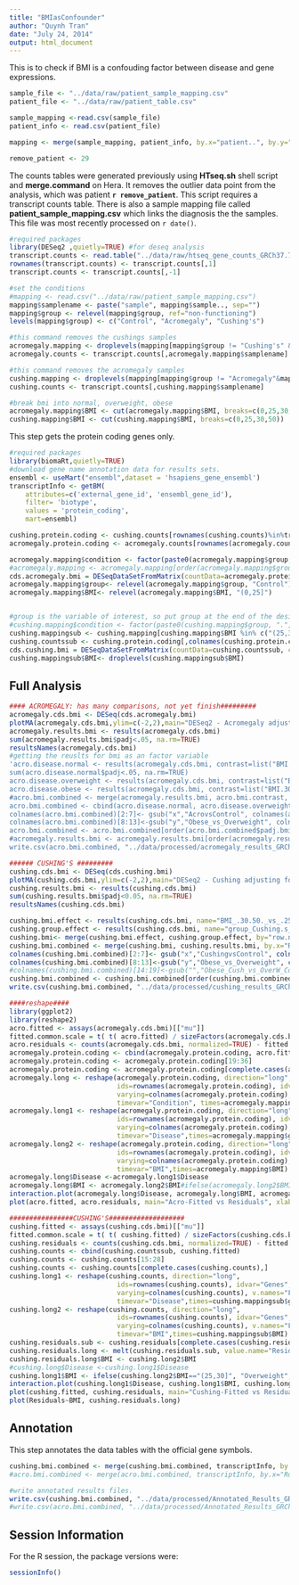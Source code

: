 ```yaml
---
title: "BMIasConfounder"
author: "Quynh Tran"
date: "July 24, 2014"
output: html_document
---
```


This is to check if BMI is a confouding factor between disease and gene expressions.

```r
sample_file <- "../data/raw/patient_sample_mapping.csv"
patient_file <- "../data/raw/patient_table.csv"

sample_mapping <-read.csv(sample_file)
patient_info <- read.csv(patient_file)

mapping <- merge(sample_mapping, patient_info, by.x="patient..", by.y="id")
```

```r
remove_patient <- 29
```

The counts tables were generated previously using  **HTseq.sh** shell script and **merge.command** on Hera.  It removes the outlier data point from the analysis, which was patient **`r remove_patient`**.
This script requires a transcript counts table.  There is also a sample mapping file called **patient_sample_mapping.csv** which links the diagnosis the the samples.  This file was most recently processed on ```r date()```.

```r
#required packages
library(DESeq2 ,quietly=TRUE) #for deseq analysis
transcript.counts <- read.table("../data/raw/htseq_gene_counts_GRCh37.74.txt", header=TRUE)
rownames(transcript.counts) <- transcript.counts[,1]
transcript.counts <- transcript.counts[,-1]

#set the conditions
#mapping <- read.csv("../data/raw/patient_sample_mapping.csv")
mapping$samplename <- paste("sample", mapping$sample.., sep="")
mapping$group <- relevel(mapping$group, ref="non-functioning")
levels(mapping$group) <- c("Control", "Acromegaly", "Cushing's")

#this command removes the cushings samples
acromegaly.mapping <- droplevels(mapping[mapping$group != "Cushing's" & mapping$patient!=remove_patient,])
acromegaly.counts <- transcript.counts[,acromegaly.mapping$samplename]

#this command removes the acromegaly samples
cushing.mapping <- droplevels(mapping[mapping$group != "Acromegaly"&mapping$samplename %in% colnames(transcript.counts),])
cushing.counts <- transcript.counts[,cushing.mapping$samplename]

#break bmi into normal, overweight, obese
acromegaly.mapping$BMI <- cut(acromegaly.mapping$BMI, breaks=c(0,25,30,50))
cushing.mapping$BMI <- cut(cushing.mapping$BMI, breaks=c(0,25,30,50))

```

This step gets the protein coding genes only.

```r
#required packages
library(biomaRt,quietly=TRUE)
#download gene name annotation data for results sets.
ensembl <- useMart("ensembl",dataset = 'hsapiens_gene_ensembl')
transcriptInfo <- getBM(
    attributes=c('external_gene_id', 'ensembl_gene_id'), 
    filter= 'biotype',
    values = 'protein_coding',
    mart=ensembl)

cushing.protein.coding <- cushing.counts[rownames(cushing.counts)%in%transcriptInfo$ensembl_gene_id,]
acromegaly.protein.coding <- acromegaly.counts[rownames(acromegaly.counts)%in%transcriptInfo$ensembl_gene_id,]


```

```r
acromegaly.mapping$condition <- factor(paste0(acromegaly.mapping$group, ".",acromegaly.mapping$BMI))
#acromegaly.mapping <- acromegaly.mapping[order(acromegaly.mapping$group),]
cds.acromegaly.bmi = DESeqDataSetFromMatrix(countData=acromegaly.protein.coding, colData=acromegaly.mapping, design=~BMI + group + BMI:group)
acromegaly.mapping$group<- relevel(acromegaly.mapping$group, "Control")
acromegaly.mapping$BMI<- relevel(acromegaly.mapping$BMI, "(0,25]")


#group is the variable of interest, so put group at the end of the design formula
#cushing.mapping$condition <- factor(paste0(cushing.mapping$group, ".",cushing.mapping$BMI))
cushing.mappingsub <- cushing.mapping[cushing.mapping$BMI %in% c("(25,30]","(30,50]"),]
cushing.countssub <- cushing.protein.coding[,colnames(cushing.protein.coding) %in% cushing.mappingsub$samplename]
cds.cushing.bmi = DESeqDataSetFromMatrix(countData=cushing.countssub, colData=cushing.mappingsub, design=~BMI+group+BMI:group)
cushing.mappingsub$BMI<- droplevels(cushing.mappingsub$BMI)

```
Full Analysis
--------------

```r
#### ACROMEGALY: has many comparisons, not yet finish#########
acromegaly.cds.bmi <- DESeq(cds.acromegaly.bmi)
plotMA(acromegaly.cds.bmi,ylim=c(-2,2),main="DESeq2 - Acromegaly adjusting for BMI")
acromegaly.results.bmi <- results(acromegaly.cds.bmi)
sum(acromegaly.results.bmi$padj<.05, na.rm=TRUE)
resultsNames(acromegaly.cds.bmi)
#getting the reuslts for bmi as an factor variable
'acro.disease.normal <- results(acromegaly.cds.bmi, contrast=list("BMI.30.50..groupAcromegaly", "BMI.0.25..groupAcromegaly"))
sum(acro.disease.normal$padj<.05, na.rm=TRUE)
acro.disease.overweight <- results(acromegaly.cds.bmi, contrast=list("BMI.25.30..groupAcromegaly", "BMI.25.30..groupControl"))
acro.disease.obese <- results(acromegaly.cds.bmi, contrast=list("BMI.30.50..groupAcromegaly", "BMI.30.50..groupControl"))
#acro.bmi.combined <- merge(acromegaly.results.bmi, acro.bmi.contrast, by.x="row.names", by.y="row.names")
acro.bmi.combined <- cbind(acro.disease.normal, acro.disease.overweight)
colnames(acro.bmi.combined)[2:7]<- gsub("x","AcrovsControl", colnames(acro.bmi.combined)[2:7])
colnames(acro.bmi.combined)[8:13]<-gsub("y","Obese_vs_Overweight", colnames(acro.bmi.combined[8:13]))
acro.bmi.combined <- acro.bmi.combined[order(acro.bmi.combined$padj.bmi, na.last=TRUE),]
#acromegaly.results.bmi <- acromegaly.results.bmi[order(acromegaly.results.bmi$padj, na.last=TRUE),]
write.csv(acro.bmi.combined, "../data/processed/acromegaly_results_GRCh37.74-adjusting_bmi.csv")'

###### CUSHING'S #########
cushing.cds.bmi <- DESeq(cds.cushing.bmi)
plotMA(cushing.cds.bmi,ylim=c(-2,2),main="DESeq2 - Cushing adjusting for BMI")
cushing.results.bmi <- results(cushing.cds.bmi)
sum(cushing.results.bmi$padj<0.05, na.rm=TRUE)
resultsNames(cushing.cds.bmi)

cushing.bmi.effect <- results(cushing.cds.bmi, name="BMI_.30.50._vs_.25.30.")
cushing.group.effect <- results(cushing.cds.bmi, name="group_Cushing.s_vs_Control")
cushing.bmi<- merge(cushing.bmi.effect, cushing.group.effect, by="row.names", all.x=TRUE, all.y=TRUE)
cushing.bmi.combined <- merge(cushing.bmi, cushing.results.bmi, by.x="Row.names", by.y="row.names")
colnames(cushing.bmi.combined)[2:7]<- gsub("x","CushingvsControl", colnames(cushing.bmi.combined)[2:7])
colnames(cushing.bmi.combined)[8:13]<-gsub("y","Obese_vs_Overweight", colnames(cushing.bmi.combined[8:13]))
#colnames(cushing.bmi.combined)[14:19]<-gsub("","Obese_Cush_vs_OverW_Con", colnames(cushing.bmi.combined[14:19]))
cushing.bmi.combined <- cushing.bmi.combined[order(cushing.bmi.combined$padj, na.last=TRUE),]
write.csv(cushing.bmi.combined, "../data/processed/cushing_results_GRCh37.74-adjusting_bmi.csv")
```

```r
####reshape####
library(ggplot2)
library(reshape2)
acro.fitted <- assays(acromegaly.cds.bmi)[["mu"]]
fitted.common.scale = t( t( acro.fitted) / sizeFactors(acromegaly.cds.bmi) )
acro.residuals <- counts(acromegaly.cds.bmi, normalized=TRUE) - fitted.common.scale
acromegaly.protein.coding <- cbind(acromegaly.protein.coding, acro.fitted)
acromegaly.protein.coding <- acromegaly.protein.coding[19:36]
acromegaly.protein.coding <- acromegaly.protein.coding[complete.cases(acromegaly.protein.coding),]
acromegaly.long <- reshape(acromegaly.protein.coding, direction="long", 
                           ids=rownames(acromegaly.protein.coding), idvar="Genes",
                           varying=colnames(acromegaly.protein.coding), v.names="Fitted_Values",
                           timevar="Condition", times=acromegaly.mapping$condition)
acromegaly.long1 <- reshape(acromegaly.protein.coding, direction="long", 
                           ids=rownames(acromegaly.protein.coding), idvar="Genes",
                           varying=colnames(acromegaly.protein.coding), v.names="Fitted_Values",
                           timevar="Disease",times=acromegaly.mapping$group)
acromegaly.long2 <- reshape(acromegaly.protein.coding, direction="long", 
                           ids=rownames(acromegaly.protein.coding), idvar="Genes",
                           varying=colnames(acromegaly.protein.coding), v.names="Fitted_Values",
                           timevar="BMI",times=acromegaly.mapping$BMI)
acromegaly.long$Disease <-acromegaly.long1$Disease
acromegaly.long$BMI <- acromegaly.long2$BMI#ifelse(acromegaly.long2$BMI=="(0,25]", "Normal", ifelse(acromegaly.long$BMI=="(25,30]", "Overweight", "Obsese"))
interaction.plot(acromegaly.long$Disease, acromegaly.long$BMI, acromegaly.long$Fitted_Values, main="Acro-InteractionPlot")
plot(acro.fitted, acro.residuals, main="Acro-Fitted vs Residuals", xlab="Fitted", ylab="Residuals", pch=19)

################CUSHING'S###################
cushing.fitted <- assays(cushing.cds.bmi)[["mu"]]
fitted.common.scale = t( t( cushing.fitted) / sizeFactors(cushing.cds.bmi) )
cushing.residuals <- counts(cushing.cds.bmi, normalized=TRUE) - fitted.common.scale
cushing.counts <- cbind(cushing.countssub, cushing.fitted)
cushing.counts <- cushing.counts[15:28]
cushing.counts <- cushing.counts[complete.cases(cushing.counts),]
cushing.long1 <- reshape(cushing.counts, direction="long", 
                           ids=rownames(cushing.counts), idvar="Genes",
                           varying=colnames(cushing.counts), v.names="Fitted_Values",
                           timevar="Disease",times=cushing.mappingsub$group)
cushing.long2 <- reshape(cushing.counts, direction="long", 
                           ids=rownames(cushing.counts), idvar="Genes",
                           varying=colnames(cushing.counts), v.names="Fitted_Values",
                           timevar="BMI",times=cushing.mappingsub$BMI)
cushing.residuals.sub <- cushing.residuals[complete.cases(cushing.residuals),]
cushing.residuals.long <- melt(cushing.residuals.sub, value.name="Residuals", variable.name=cushing.mappingsub$samplename, id.vars="row.names")
cushing.residuals.long$BMI <- cushing.long2$BMI
#cushing.long$Disease <-cushing.long1$Disease
cushing.long1$BMI <- ifelse(cushing.long2$BMI=="(25,30]", "Overweight", "Obsese")
interaction.plot(cushing.long1$Disease, cushing.long1$BMI, cushing.long1$Fitted_Values, main="Cushing-InteractionPlot", xlab="Disease", ylab="Fitted_Values")
plot(cushing.fitted, cushing.residuals, main="Cushing-Fitted vs Residuals", xlab="Fitted", ylab="Residuals", pch=19)
plot(Residuals~BMI, cushing.residuals.long)

```
Annotation
-------------

This step annotates the data tables with the official gene symbols.

```r

cushing.bmi.combined <- merge(cushing.bmi.combined, transcriptInfo, by.x="Row.names", by.y="ensembl_gene_id")
#acro.bmi.combined <- merge(acro.bmi.combined, transcriptInfo, by.x="Row.names", by.y="ensembl_gene_id")

#write annotated results files.
write.csv(cushing.bmi.combined, "../data/processed/Annotated_Results_GRCh37.74_Cushings_bmi.csv")
#write.csv(acro.bmi.combined, "../data/processed/Annotated_Results_GRCh37.74_Acromegaly_bmi.csv")
```

Session Information
-------------------

For the R session, the package versions were:
```r
sessionInfo()
```